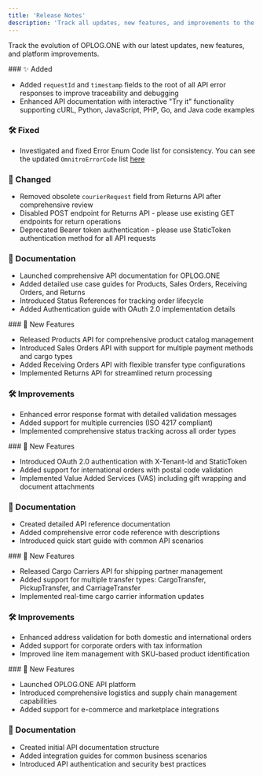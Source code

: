 ```yaml
---
title: 'Release Notes'
description: 'Track all updates, new features, and improvements to the OPLOG.ONE API platform'
---
```


Track the evolution of OPLOG.ONE with our latest updates, new features, and platform improvements.

<Update label="June 2025">
  ### ✨ Added

  * Added `requestId` and `timestamp` fields to the root of all API error responses to improve traceability and debugging
  * Enhanced API documentation with interactive "Try it" functionality supporting cURL, Python, JavaScript, PHP, Go, and Java code examples

  ### 🛠️ Fixed

  * Investigated and fixed Error Enum Code list for consistency. You can see the updated `OmnitroErrorCode` list [here](https://oplog.mintlify.app/errors)

  ### 🔄 Changed

  * Removed obsolete `courierRequest` field from Returns API after comprehensive review
  * Disabled POST endpoint for Returns API - please use existing GET endpoints for return operations
  * Deprecated Bearer token authentication - please use StaticToken authentication method for all API requests

  ### 📘 Documentation

  * Launched comprehensive API documentation for OPLOG.ONE
  * Added detailed use case guides for Products, Sales Orders, Receiving Orders, and Returns
  * Introduced Status References for tracking order lifecycle
  * Added Authentication guide with OAuth 2.0 implementation details
</Update>

<Update label="May 2025">
  ### 🚀 New Features

  * Released Products API for comprehensive product catalog management
  * Introduced Sales Orders API with support for multiple payment methods and cargo types
  * Added Receiving Orders API with flexible transfer type configurations
  * Implemented Returns API for streamlined return processing

  ### 🛠 Improvements

  * Enhanced error response format with detailed validation messages
  * Added support for multiple currencies (ISO 4217 compliant)
  * Implemented comprehensive status tracking across all order types
</Update>

<Update label="April 2025">
  ### 🚀 New Features

  * Introduced OAuth 2.0 authentication with X-Tenant-Id and StaticToken
  * Added support for international orders with postal code validation
  * Implemented Value Added Services (VAS) including gift wrapping and document attachments

  ### 📘 Documentation

  * Created detailed API reference documentation
  * Added comprehensive error code reference with descriptions
  * Introduced quick start guide with common API scenarios
</Update>

<Update label="March 2025">
  ### 🚀 New Features

  * Released Cargo Carriers API for shipping partner management
  * Added support for multiple transfer types: CargoTransfer, PickupTransfer, and CarriageTransfer
  * Implemented real-time cargo carrier information updates

  ### 🛠 Improvements

  * Enhanced address validation for both domestic and international orders
  * Added support for corporate orders with tax information
  * Improved line item management with SKU-based product identification
</Update>

<Update label="February 2025">
  ### 🚀 New Features

  * Launched OPLOG.ONE API platform
  * Introduced comprehensive logistics and supply chain management capabilities
  * Added support for e-commerce and marketplace integrations

  ### 📘 Documentation

  * Created initial API documentation structure
  * Added integration guides for common business scenarios
  * Introduced API authentication and security best practices
</Update>